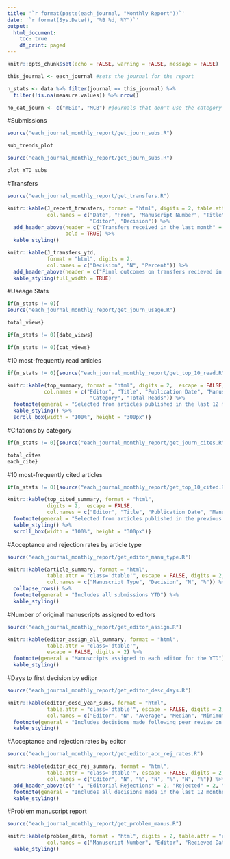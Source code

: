 ```yaml
---
title: '`r format(paste(each_journal, "Monthly Report"))`'
date: '`r format(Sys.Date(), "%B %d, %Y")`'
output: 
  html_document:
    toc: true
    df_print: paged
---
```

<link rel="stylesheet" type="text/css" href="http://cdn.datatables.net/1.10.12/css/jquery.dataTables.min.css">
<script src="http://code.jquery.com/jquery-2.1.2.min.js"></script>
<script src="http://cdn.datatables.net/1.10.12/js/jquery.dataTables.min.js"></script>

<script type="text/javascript">
         $(document).ready(function() {
             $(".dtable").DataTable();
         } );
</script>
```r
knitr::opts_chunk$set(echo = FALSE, warning = FALSE, message = FALSE)

this_journal <- each_journal #sets the journal for the report

n_stats <- data %>% filter(journal == this_journal) %>% 
  filter(!is.na(measure.values)) %>% nrow()

no_cat_journ <- c("mBio", "MCB") #journals that don't use the category field
```

#Submissions
```r
source("each_journal_monthly_report/get_journ_subs.R")

sub_trends_plot
```

```r
source("each_journal_monthly_report/get_journ_subs.R")

plot_YTD_subs
```

#Transfers
```r
source("each_journal_monthly_report/get_transfers.R")

knitr::kable(J_recent_transfers, format = "html", digits = 2, table.attr = "class='dtable'",  
             col.names = c("Date", "From", "Manuscript Number", "Title", 
                           "Editor", "Decision")) %>%
  add_header_above(header = c("Transfers received in the last month" = 6), 
                   bold = TRUE) %>% 
  kable_styling()

knitr::kable(J_transfers_ytd, 
             format = "html", digits = 2,  
             col.names = c("Decision", "N", "Percent")) %>%
  add_header_above(header = c("Final outcomes on transfers recieved in the last 12 months" = 3), bold = TRUE) %>% 
  kable_styling(full_width = TRUE)
```

#Useage Stats
```r
if(n_stats != 0){
source("each_journal_monthly_report/get_journ_usage.R")

total_views}
```


```r
if(n_stats != 0){date_views}
```


```r
if(n_stats != 0){cat_views}
```

#10 most-frequently read articles
```r
if(n_stats != 0){source("each_journal_monthly_report/get_top_10_read.R")

knitr::kable(top_summary, format = "html", digits = 2,  escape = FALSE, 
            col.names = c("Editor", "Title", "Publication Date", "Manuscript Type", 
                           "Category", "Total Reads")) %>%
  footnote(general = "Selected from articles published in the last 12 months, ranked on HighWire html & pdf views") %>% 
  kable_styling() %>% 
  scroll_box(width = "100%", height = "300px")}
```

#Citations by category
```r
if(n_stats != 0){source("each_journal_monthly_report/get_journ_cites.R")

total_cites
each_cite}
```

#10 most-frequently cited articles
```r
if(n_stats != 0){source("each_journal_monthly_report/get_top_10_cited.R")

knitr::kable(top_cited_summary, format = "html",  
             digits = 2,  escape = FALSE,
             col.names = c("Editor", "Title", "Publication Date", "Manuscript Type", "Category", "Total Cites")) %>%
  footnote(general = "Selected from articles published in the previous 12 - 36 months") %>% 
  kable_styling() %>% 
  scroll_box(width = "100%", height = "300px")}
```

#Acceptance and rejection rates by article type
```r
source("each_journal_monthly_report/get_editor_manu_type.R")

knitr::kable(article_summary, format = "html", 
             table.attr = "class='dtable'", escape = FALSE, digits = 2,    
             col.names = c("Manuscript Type", "Decision", "N", "%")) %>%  
  collapse_rows() %>% 
  footnote(general = "Includes all submissions YTD") %>% 
  kable_styling()
```


#Number of original manuscripts assigned to editors
```r
source("each_journal_monthly_report/get_editor_assign.R") 

knitr::kable(editor_assign_all_summary, format = "html", 
             table.attr = "class='dtable'", 
             escape = FALSE, digits = 2) %>% 
  footnote(general = "Manuscripts assigned to each editor for the YTD") %>% 
  kable_styling()
```

#Days to first decision by editor
```r
source("each_journal_monthly_report/get_editor_desc_days.R") 

knitr::kable(editor_desc_year_sums, format = "html", 
             table.attr = "class='dtable'", escape = FALSE, digits = 2,  
             col.names = c("Editor", "N", "Average", "Median", "Minimum", "Maximum")) %>%
  footnote(general = "Includes decisions made following peer review on initial submissions in the last 12 months") %>% 
  kable_styling()
```


#Acceptance and rejection rates by editor
```r
source("each_journal_monthly_report/get_editor_acc_rej_rates.R") 

knitr::kable(editor_acc_rej_summary, format = "html", 
             table.attr = "class='dtable'", escape = FALSE, digits = 2,  
             col.names = c("Editor", "N", "%", "N", "%", "N", "%")) %>% 
  add_header_above(c(" ", "Editorial Rejections" = 2, "Rejected" = 2, "Accepted" = 2)) %>% 
  footnote(general = "Includes all decisions made in the last 12 months") %>% 
  kable_styling()
```


#Problem manuscript report
```r
source("each_journal_monthly_report/get_problem_manus.R")

knitr::kable(problem_data, format = "html", digits = 2, table.attr = "class='dtable'",   
             col.names = c("Manuscript Number", "Editor", "Recieved Date", "Decision Date", "Days Since Decision", "Status")) %>%
  kable_styling()
```

